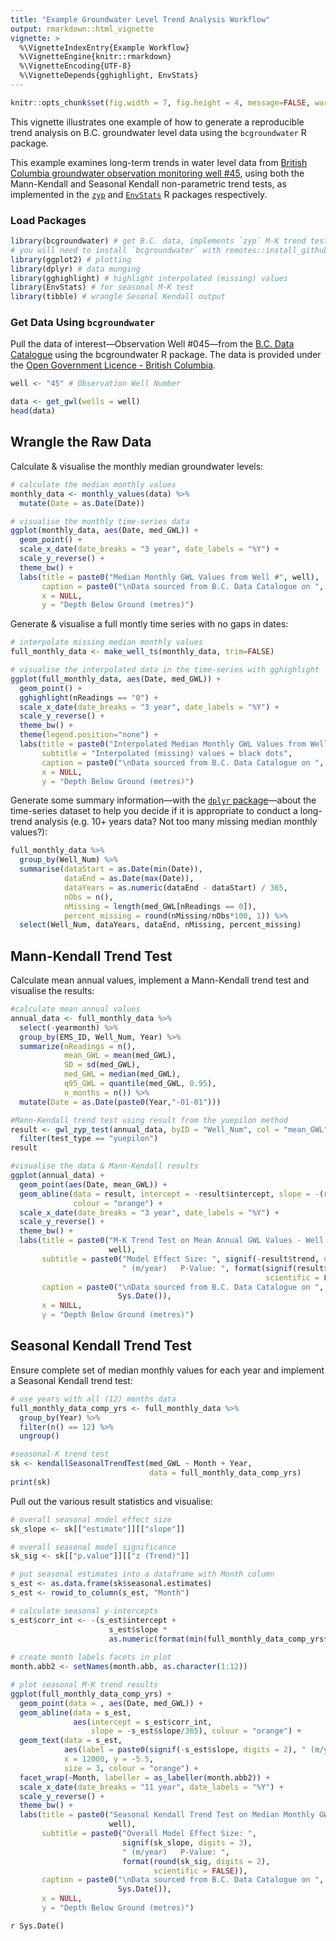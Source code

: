 ```yaml
---
title: "Example Groundwater Level Trend Analysis Workflow"
output: rmarkdown::html_vignette
vignette: >
  %\VignetteIndexEntry{Example Workflow}
  %\VignetteEngine{knitr::rmarkdown}
  %\VignetteEncoding{UTF-8}
  %\VignetteDepends{gghighlight, EnvStats}
---
```


```r
knitr::opts_chunk$set(fig.width = 7, fig.height = 4, message=FALSE, warning=FALSE)
```

This vignette illustrates one example of how to generate a reproducible trend analysis on B.C. groundwater level data using the `bcgroundwater` R package. 

This example examines long-term trends in water level data from [British Columbia groundwater observation monitoring well #45](https://www2.gov.bc.ca/gov/content?id=2D3DB9BA78DE4377AB4AE2DCEE1B409B), using both the Mann-Kendall and Seasonal Kendall non-parametric trend tests, as implemented in the [`zyp`](https://cran.r-project.org/web/packages/zyp/index.html) and [`EnvStats`](https://cran.r-project.org/web/packages/EnvStats/index.html) R packages respectively.

### Load Packages

```r
library(bcgroundwater) # get B.C. data, implements `zyp` M-K trend test
# you will need to install `bcgroundwater` with remotes::install_github("bcgov/bcgroundwater")
library(ggplot2) # plotting
library(dplyr) # data munging
library(gghighlight) # highlight interpolated (missing) values
library(EnvStats) # for seasonal M-K test
library(tibble) # wrangle Sesonal Kendall output
```


### Get Data Using `bcgroundwater`

Pull the data of interest&mdash;Observation Well #045&mdash;from the [B.C. Data Catalogue](https://catalogue.data.gov.bc.ca/dataset/57c55f10-cf8e-40bb-aae0-2eff311f1685) using the bcgroundwater R package. The data is provided under the [Open Government Licence - British Columbia](https://www2.gov.bc.ca/gov/content?id=A519A56BC2BF44E4A008B33FCF527F61).

```r
well <- "45" # Observation Well Number

data <- get_gwl(wells = well)
head(data)
```

## Wrangle the Raw Data

Calculate & visualise the monthly median groundwater levels:

```r
# calculate the median monthly values
monthly_data <- monthly_values(data) %>% 
  mutate(Date = as.Date(Date))

# visualise the monthly time-series data
ggplot(monthly_data, aes(Date, med_GWL)) + 
  geom_point() +
  scale_x_date(date_breaks = "3 year", date_labels = "%Y") +
  scale_y_reverse() +
  theme_bw() +
  labs(title = paste0("Median Monthly GWL Values from Well #", well),
       caption = paste0("\nData sourced from B.C. Data Catalogue on ", Sys.Date()),
       x = NULL,
       y = "Depth Below Ground (metres)")
```

Generate & visualise a full montly time series with no gaps in dates:

```r
# interpolate missing median monthly values
full_monthly_data <- make_well_ts(monthly_data, trim=FALSE)

# visualise the interpolated data in the time-series with gghighlight
ggplot(full_monthly_data, aes(Date, med_GWL)) + 
  geom_point() +
  gghighlight(nReadings == "0") +
  scale_x_date(date_breaks = "3 year", date_labels = "%Y") +
  scale_y_reverse() +
  theme_bw() +
  theme(legend.position="none") +
  labs(title = paste0("Interpolated Median Monthly GWL Values from Well #", well),
       subtitle = "Interpolated (missing) values = black dots",
       caption = paste0("\nData sourced from B.C. Data Catalogue on ", Sys.Date()),
       x = NULL,
       y = "Depth Below Ground (metres)")
```

Generate some summary information&mdash;with the [`dplyr` package](https://dplyr.tidyverse.org/)&mdash;about the time-series dataset to help you decide if it is appropriate to conduct a long-trend analysis (e.g. 10+ years data? Not too many missing median monthly values?):

```r
full_monthly_data %>%
  group_by(Well_Num) %>%
  summarise(dataStart = as.Date(min(Date)), 
            dataEnd = as.Date(max(Date)), 
            dataYears = as.numeric(dataEnd - dataStart) / 365, 
            nObs = n(), 
            nMissing = length(med_GWL[nReadings == 0]), 
            percent_missing = round(nMissing/nObs*100, 1)) %>% 
  select(Well_Num, dataYears, dataEnd, nMissing, percent_missing) 
```

## Mann-Kendall Trend Test

Calculate mean annual values, implement a Mann-Kendall trend test and visualise the results:

```r
#calculate mean annual values
annual_data <- full_monthly_data %>%
  select(-yearmonth) %>%
  group_by(EMS_ID, Well_Num, Year) %>%
  summarize(nReadings = n(),
            mean_GWL = mean(med_GWL),
            SD = sd(med_GWL),
            med_GWL = median(med_GWL),
            q95_GWL = quantile(med_GWL, 0.95),
            n_months = n()) %>% 
  mutate(Date = as.Date(paste0(Year,"-01-01"))) 

#Mann-Kendall trend test using result from the yuepilon method
result <- gwl_zyp_test(annual_data, byID = "Well_Num", col = "mean_GWL") %>% 
  filter(test_type == "yuepilon")
result

#visualise the data & Mann-Kendall results
ggplot(annual_data) +
  geom_point(aes(Date, mean_GWL)) +
  geom_abline(data = result, intercept = -result$intercept, slope = -(result$trend/365),
              colour = "orange") +
  scale_x_date(date_breaks = "3 year", date_labels = "%Y") +
  scale_y_reverse() + 
  theme_bw() +
  labs(title = paste0("M-K Trend Test on Mean Annual GWL Values - Well #",
                      well),
       subtitle = paste0("Model Effect Size: ", signif(-result$trend, digits = 3),
                         " (m/year)   P-Value: ", format(signif(result$sig, digits = 2),
                                                         scientific = FALSE)), 
       caption = paste0("\nData sourced from B.C. Data Catalogue on ",
                        Sys.Date()),
       x = NULL,
       y = "Depth Below Ground (metres)") 
```

## Seasonal Kendall Trend Test

Ensure complete set of median monthly values for each year and implement a Seasonal Kendall trend test:

```r
# use years with all (12) months data
full_monthly_data_comp_yrs <- full_monthly_data %>% 
  group_by(Year) %>% 
  filter(n() == 12) %>% 
  ungroup()

#seasonal-K trend test
sk <- kendallSeasonalTrendTest(med_GWL ~ Month + Year, 
                               data = full_monthly_data_comp_yrs)
print(sk)
```

Pull out the various result statistics and visualise:

```r
# overall seasonal model effect size
sk_slope <- sk[["estimate"]][["slope"]]

# overall seasonal model significance
sk_sig <- sk[["p.value"]][["z (Trend)"]]

# put seasonal estimates into a dataframe with Month column
s_est <- as.data.frame(sk$seasonal.estimates)
s_est <- rowid_to_column(s_est, "Month")

# calculate seasonal y-intercepts
s_est$corr_int <- -(s_est$intercept +
                      s_est$slope *
                      as.numeric(format(min(full_monthly_data_comp_yrs$Date), "%Y")))
                            
# create month labels facets in plot
month.abb2 <- setNames(month.abb, as.character(1:12))

# plot seasonal M-K trend results
ggplot(full_monthly_data_comp_yrs) +
  geom_point(data = , aes(Date, med_GWL)) +
  geom_abline(data = s_est,
              aes(intercept = s_est$corr_int,
                  slope = -s_est$slope/365), colour = "orange") +
  geom_text(data = s_est,
            aes(label = paste0(signif(-s_est$slope, digits = 2), " (m/year)" )),
            x = 12000, y = -5.5,
            size = 3, colour = "orange") +
  facet_wrap(~Month, labeller = as_labeller(month.abb2)) +
  scale_x_date(date_breaks = "11 year", date_labels = "%Y") +
  scale_y_reverse() + 
  theme_bw() +
  labs(title = paste0("Seasonal Kendall Trend Test on Median Monthly GWL Values - Well #",
                      well),
       subtitle = paste0("Overall Model Effect Size: ",
                         signif(sk_slope, digits = 3),
                         " (m/year)   P-Value: ",
                         format(round(sk_sig, digits = 2),
                                scientific = FALSE)), 
       caption = paste0("\nData sourced from B.C. Data Catalogue on ",
                        Sys.Date()),
       x = NULL,
       y = "Depth Below Ground (metres)")
```

`r Sys.Date()`
